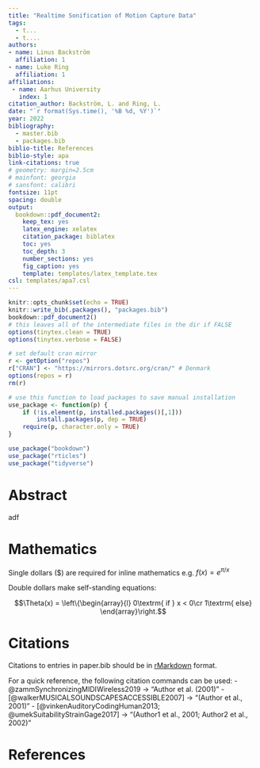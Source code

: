 ```yaml
---
title: "Realtime Sonification of Motion Capture Data"
tags:
  - t...
  - t....
authors:
- name: Linus Backström
  affiliation: 1
- name: Luke Ring
  affiliation: 1
affiliations:
 - name: Aarhus University
   index: 1
citation_author: Backström, L. and Ring, L.
date: "`r format(Sys.time(), '%B %d, %Y')`"
year: 2022
bibliography:
  - master.bib
  - packages.bib
biblio-title: References
biblio-style: apa
link-citations: true
# geometry: margin=2.5cm
# mainfont: georgia
# sansfont: calibri
fontsize: 11pt
spacing: double
output:
  bookdown::pdf_document2:
    keep_tex: yes
    latex_engine: xelatex
    citation_package: biblatex
    toc: yes
    toc_depth: 3
    number_sections: yes
    fig_caption: yes
    template: templates/latex_template.tex
csl: templates/apa7.csl
---
```


```r
knitr::opts_chunk$set(echo = TRUE)
knitr::write_bib(.packages(), "packages.bib")
bookdown::pdf_document2()
# this leaves all of the intermediate files in the dir if FALSE
options(tinytex.clean = TRUE)
options(tinytex.verbose = FALSE)

# set default cran mirror
r <- getOption("repos")
r["CRAN"] <- "https://mirrors.dotsrc.org/cran/" # Denmark
options(repos = r)
rm(r)

# use this function to load packages to save manual installation
use_package <- function(p) {
    if (!is.element(p, installed.packages()[,1]))
        install.packages(p, dep = TRUE)
    require(p, character.only = TRUE)
}

use_package("bookdown")
use_package("rticles")
use_package("tidyverse")

```

# Abstract

adf

# Mathematics

Single dollars ($) are required for inline mathematics e.g. $f(x) = e^{\pi/x}$

Double dollars make self-standing equations:

$$\Theta(x) = \left\{\begin{array}{l}
0\textrm{ if } x < 0\cr
1\textrm{ else}
\end{array}\right.$$


# Citations

Citations to entries in paper.bib should be in
[rMarkdown](http://rmarkdown.rstudio.com/authoring_bibliographies_and_citations.html)
format.

For a quick reference, the following citation commands can be used:
- @zammSynchronizingMIDIWireless2019  ->  "Author et al. (2001)"
- [@walkerMUSICALSOUNDSCAPESACCESSIBLE2007] -> "(Author et al., 2001)"
- [@vinkenAuditoryCodingHuman2013; @umekSuitabilityStrainGage2017] -> "(Author1 et al., 2001; Author2 et al., 2002)"

# References

<div id="refs"></div>